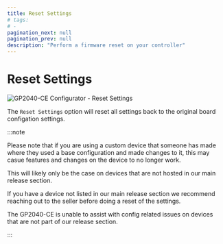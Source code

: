 ```yaml
---
title: Reset Settings
# tags:
# -
pagination_next: null
pagination_prev: null
description: "Perform a firmware reset on your controller"
---
```


# Reset Settings

![GP2040-CE Configurator - Reset Settings](../../assets/images/gpc-reset-settings.png)

The `Reset Settings` option will reset all settings back to the original board configation settings.

:::note

Please note that if you are using a custom device that someone has made where they used a base configuration and made changes to it, this may casue features and changes on the device to no longer work.

This will likely only be the case on devices that are not hosted in our main release section.

If you have a device not listed in our main release section we recommend reaching out to the seller before doing a reset of the settings.

The GP2040-CE is unable to assist with config related issues on devices that are not part of our release section.

:::